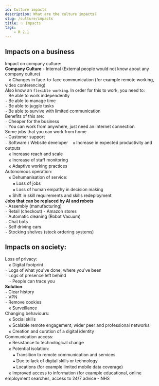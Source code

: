 ```yaml
---
id: Culture impacts
description: What are the culture impacts?
slug: /culture/impacts
title: 💥 Impacts
tags:
    - R 2.1
---
```


## Impacts on a business

Impact on company culture: <br />
**Company Culture** - Internal (External people would not know about any company culture) <br />
ㅤ`o` Changes in face-to-face communication (for example remote working, video conferencing) <br />
Also know an `flexible working`. In order for this to work, you need to: <br />
`-` Be able to work independently <br />
`-` Be able to manage time <br />
`-` Be able to juggle tasks <br />
`-` Be able to survive with limited communication <br />
Benefits of this are: <br />
`-` Cheaper for the business <br />
`-` You can work from anywhere, just need an internet connection <br />
Some jobs that you can work from home <br />
`-` Customer support  <br />
`-` Software / Website developer
ㅤ`o` Increase in expected productivity and outputs <br />
ㅤ`o` Increase reach and scale <br />
ㅤ`o` Increase of staff monitoring <br />
ㅤ`o` Adaptive working practices <br />
Autonomous operation: <br />
ㅤ`o` Dehumanisation of service: <br />
ㅤㅤ`▪` Loss of jobs <br />
ㅤㅤ`▪` Loss of human empathy in decision making <br />
ㅤ`o` Shift in skill requirements and skills redeployment <br />
**Jobs that can be replaced by AI and robots** <br />
`-` Assembly (manufacturing) <br />
`-` Retail (checkout) - Amazon stores <br />
`-` Automatic cleaning (Robot Vacuum) <br />
`-` Chat bots <br />
`-` Self driving cars <br />
`-` Stocking shelves (stock ordering systems) <br />  


## Impacts on society:
Loss of privacy: <br />
ㅤ`o` Digital footprint <br />
`-` Logs of what you've done, where you've been <br />
`-` Logs of presence left behind <br />
ㅤ`-` People can trace you <br />
**Solution** <br />
`-` Clear history <br />
`-` VPN <br />
`-` Remove cookies <br />
ㅤ`o` Surveillance <br />
Changing behaviours: <br />
ㅤ`o` Social skills <br />
ㅤ`o` Scalable remote engagement, wider peer and professional networks <br />
ㅤ`o` Creation and curation of a digital identity <br />
Communication access: <br />
ㅤ`o` Resistance to technological change <br />
ㅤ`o` Potential isolation: <br />
ㅤㅤ`▪` Transition to remote communication and services <br />
ㅤㅤ`▪` Due to lack of digital skills or technology <br />
ㅤㅤ`▪` Locations (for example limited mobile data coverage) <br />
ㅤ`o` Improved access to information (for example educational, online employment searches, access 
to 24/7 advice - NHS <br />
